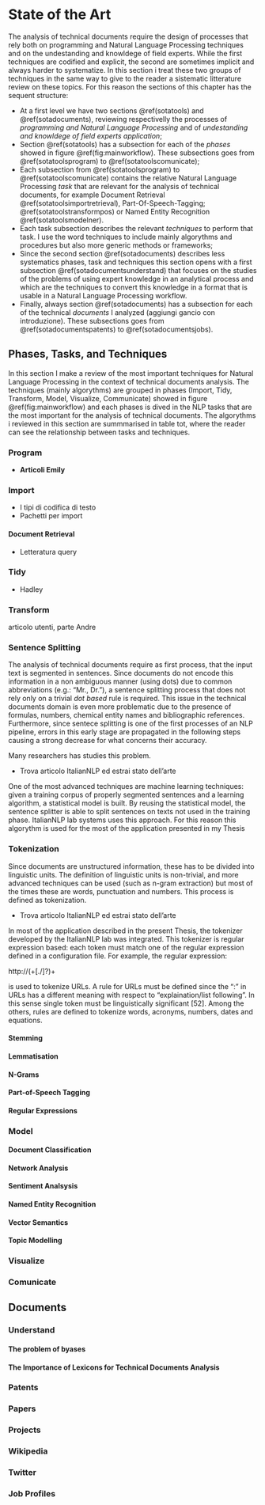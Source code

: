# State of the Art{#sota}

The analysis of technical documents require the design of processes that rely both on programming and Natural Language Processing techniques and on the undestanding and knowldege of field experts. While the first techniques are codified and explicit, the second are sometimes implicit and always harder to systematize. In this section i treat these two groups of techniques in the same way to give to the reader a sistematic litterature review on these topics. For this reason the sections of this chapter has the sequent structure: 

- At a first level we have two sections \@ref(sotatools) and \@ref(sotadocuments), reviewing respectivelly the processes of _programming and Natural Language Processing_ and of _undestanding and knowldege of field  experts application_;
- Section \@ref(sotatools) has a subsection for each of the _phases_ showed in figure \@ref(fig:mainworkflow). These subsections goes from \@ref(sotatoolsprogram) to \@ref(sotatoolscomunicate);
- Each subsection from \@ref(sotatoolsprogram) to \@ref(sotatoolscomunicate) contains the relative Natural Language Processing _task_ that are relevant for the analysis of technical documents, for example Document Retrieval \@ref(sotatoolsimportretrieval), Part-Of-Speech-Tagging; \@ref(sotatoolstransformpos) or Named Entity Recognition \@ref(sotatoolsmodelner).
- Each task subsection describes the relevant _techniques_ to perform that task. I use the word techniques to include mainly algorythms and procedures but also more generic methods or frameworks;
- Since the second section \@ref(sotadocuments) describes less systematics phases, task and techniques this section opens with a first subsection \@ref(sotadocumentsunderstand) that focuses on the studies of the problems of using expert knowledge in an analytical process and which are the techniques to convert this knowledge in a format that is usable in a Natural Language Processing workflow. 
- Finally, always section \@ref(sotadocuments) has a subsection for each of the technical _documents_ I analyzed (aggiungi gancio con introduzione).  These subsections goes from \@ref(sotadocumentspatents) to \@ref(sotadocumentsjobs).

## Phases, Tasks, and Techniques {#sotatools}

In this section I make a review of the most important techniques for Natural Language Processing in the context of technical documents analysis. The techniques (mainly algorythms) are grouped in phases (Import, Tidy, Transform, Model, Visualize, Communicate) showed in figure \@ref(fig:mainworkflow) and each phases is dived in the NLP tasks that are the most important for the analysis of technical documents. 
The algorythms i reviewed in this section are summmarised in table tot, where the reader can see the relationship between tasks and techniques. 

### Program {#sotatoolsprogram}

- __Articoli Emily__

### Import {#sotatoolsimport}

- I tipi di codifica di testo
- Pachetti per import 


#### Document Retrieval {#sotatoolsimportretrieval}

- Letteratura query

### Tidy {#sotatoolstidy}

- Hadley

### Transform {#sotatoolstransform}

articolo utenti, parte Andre


### Sentence Splitting

The analysis of technical documents require as first process, that the input text is segmented in sentences. Since documents do not encode this information in a non ambiguous manner (using dots) due to common abbreviations (e.g.: “Mr., Dr.”), a sentence splitting process that does not rely only on a trivial _dot based_ rule is required. This issue in the technical documents domain is even more problematic due to the presence of formulas, numbers, chemical entity names and bibliographic references. Furthermore, since sentece splitting is one of the first processes of an NLP pipeline, errors in this early stage are propagated in the following steps causing a strong decrease for what concerns their accuracy. 

Many researchers has studies this problem. 

- Trova articolo ItalianNLP ed estrai stato dell'arte

One of the most advanced techniques are machine learning techniques: given a training corpus of properly segmented sentences and a learning algorithm, a statistical model is built. By reusing the statistical model, the sentence splitter is able to split sentences on texts not used in the training phase. ItalianNLP lab systems uses this approach. For this reason this algorythm is used for the most of the application presented in my Thesis

### Tokenization

Since documents are unstructured information, these has to be divided into linguistic units. The definition of linguistic units is non-trivial, and more advanced techniques can be used (such as n-gram extraction) but most of the times these are words, punctuation and numbers. This process is defined as tokenization. 

- Trova articolo ItalianNLP ed estrai stato dell'arte

In most of the application described in the present Thesis, the tokenizer developed by the ItalianNLP lab was integrated. This tokenizer is regular expression based: each token must match one of the regular expression defined in a configuration file. For example, the regular expression:

http:\/\/(\w+[\.\/]?)+

is used to tokenize URLs. A rule for URLs must be defined since the ":" in URLs has a different meaning with respect to “explaination/list following”. In this sense single token must be linguistically significant [52]. Among the others, rules are defined to tokenize words, acronyms, numbers, dates and equations.


#### Stemming {#sotatoolstransformstemming}
#### Lemmatisation {#sotatoolstransformlemmatisation}
#### N-Grams {#sotatoolstransformngrams}
#### Part-of-Speech Tagging {#sotatoolstransformpos}
#### Regular Expressions {#sotatoolstransformregex}

### Model {#sotatoolsmodel}

#### Document Classification {#sotatoolsmodeldocclass}
#### Network Analysis {#sotatoolsmodelnetanal}
#### Sentiment Analsysis {#sotatoolsmodelsentanal}
#### Named Entity Recognition {#sotatoolsmodelner}
#### Vector Semantics {#sotatoolsmodelvec}
#### Topic Modelling {#sotatoolsmodeltopicmodel}

### Visualize {#sotatoolsvisualize}

### Comunicate {#sotatoolscomunicate}





## Documents {#sotadocuments}

### Understand {#sotadocumentsunderstand}

#### The problem of byases {#sotadocumentsunderstandbyas}

#### The Importance of Lexicons for Technical Documents Analysis  {#sotadocumentsunderstandlexicons}

### Patents {#sotadocumentspatents}

### Papers {#sotadocumentspapers}

### Projects {#sotadocumentsprojects}

### Wikipedia {#sotadocumentswiki}

### Twitter {#sotadocumentstwitter}

### Job Profiles {#sotadocumentsjobs}
